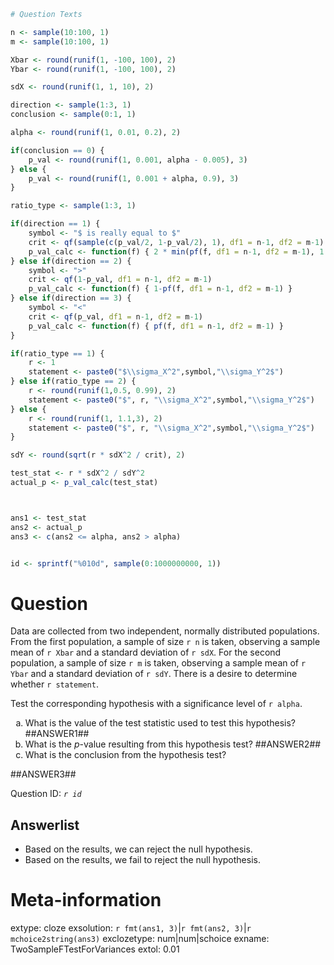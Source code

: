 ```r

# Question Texts 

n <- sample(10:100, 1)
m <- sample(10:100, 1)

Xbar <- round(runif(1, -100, 100), 2)
Ybar <- round(runif(1, -100, 100), 2)

sdX <- round(runif(1, 1, 10), 2)

direction <- sample(1:3, 1)
conclusion <- sample(0:1, 1)

alpha <- round(runif(1, 0.01, 0.2), 2)

if(conclusion == 0) {
    p_val <- round(runif(1, 0.001, alpha - 0.005), 3)
} else {
    p_val <- round(runif(1, 0.001 + alpha, 0.9), 3)
}

ratio_type <- sample(1:3, 1)

if(direction == 1) {
    symbol <- "$ is really equal to $"
    crit <- qf(sample(c(p_val/2, 1-p_val/2), 1), df1 = n-1, df2 = m-1)
    p_val_calc <- function(f) { 2 * min(pf(f, df1 = n-1, df2 = m-1), 1 - pf(f, df1 = n-1, df2 = m-1)) }
} else if(direction == 2) {
    symbol <- ">"
    crit <- qf(1-p_val, df1 = n-1, df2 = m-1)
    p_val_calc <- function(f) { 1-pf(f, df1 = n-1, df2 = m-1) }
} else if(direction == 3) {
    symbol <- "<"
    crit <- qf(p_val, df1 = n-1, df2 = m-1)
    p_val_calc <- function(f) { pf(f, df1 = n-1, df2 = m-1) }
}

if(ratio_type == 1) {
    r <- 1
    statement <- paste0("$\\sigma_X^2",symbol,"\\sigma_Y^2$")
} else if(ratio_type == 2) { 
    r <- round(runif(1,0.5, 0.99), 2)
    statement <- paste0("$", r, "\\sigma_X^2",symbol,"\\sigma_Y^2$")
} else {
    r <- round(runif(1, 1.1,3), 2)
    statement <- paste0("$", r, "\\sigma_X^2",symbol,"\\sigma_Y^2$")
}

sdY <- round(sqrt(r * sdX^2 / crit), 2)

test_stat <- r * sdX^2 / sdY^2
actual_p <- p_val_calc(test_stat)



ans1 <- test_stat
ans2 <- actual_p
ans3 <- c(ans2 <= alpha, ans2 > alpha)


id <- sprintf("%010d", sample(0:1000000000, 1))

```

Question
========

Data are collected from two independent, normally distributed populations. From the first population, a sample of size `r n` is taken, observing a sample mean of `r Xbar` and a standard deviation of `r sdX`. For the second population, a sample of size `r m` is taken, observing a sample mean of `r Ybar` and a standard deviation of `r sdY`. There is a desire to determine whether `r statement`. 

Test the corresponding hypothesis with a significance level of `r alpha`.

a. What is the value of the test statistic used to test this hypothesis? ##ANSWER1##
b. What is the $p$-value resulting from this hypothesis test? ##ANSWER2##
d. What is the conclusion from the hypothesis test?

##ANSWER3##

Question ID: *`r id`*

Answerlist
------------
* Based on the results, we can reject the null hypothesis.
* Based on the results, we fail to reject the null hypothesis. 



Meta-information
================
extype: cloze
exsolution: `r fmt(ans1, 3)`|`r fmt(ans2, 3)`|`r mchoice2string(ans3)`
exclozetype: num|num|schoice
exname: TwoSampleFTestForVariances
extol: 0.01